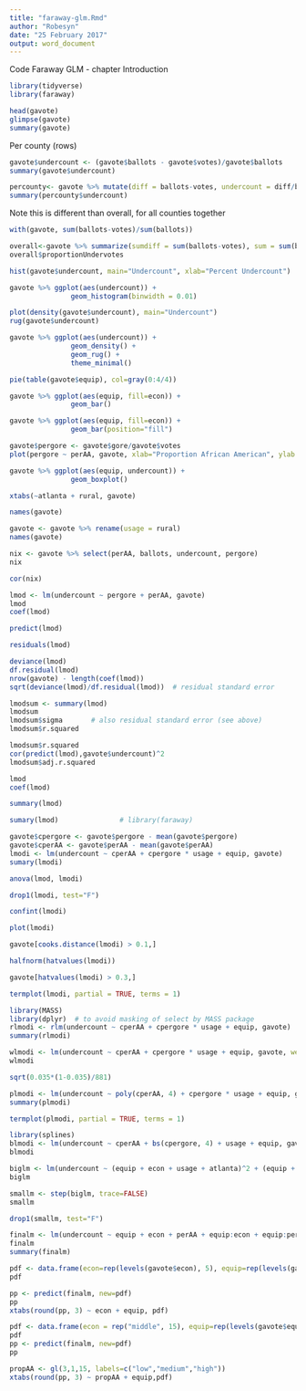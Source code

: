 ```yaml
---
title: "faraway-glm.Rmd"
author: "Robesyn"
date: "25 February 2017"
output: word_document
---
```


Code Faraway GLM - chapter Introduction
```r
library(tidyverse)
library(faraway)
```

```r
head(gavote)
glimpse(gavote)
summary(gavote)
```

Per county (rows)

```r
gavote$undercount <- (gavote$ballots - gavote$votes)/gavote$ballots
summary(gavote$undercount)
```

```r
percounty<- gavote %>% mutate(diff = ballots-votes, undercount = diff/ballots)
summary(percounty$undercount)
```

Note this is different than overall, for all counties together
```r
with(gavote, sum(ballots-votes)/sum(ballots))
```

```r
overall<-gavote %>% summarize(sumdiff = sum(ballots-votes), sum = sum(ballots), proportionUndervotes = round(sumdiff/sum,3) )
overall$proportionUndervotes
```
```r
hist(gavote$undercount, main="Undercount", xlab="Percent Undercount")

gavote %>% ggplot(aes(undercount)) + 
               geom_histogram(binwidth = 0.01)   
```

```r
plot(density(gavote$undercount), main="Undercount")
rug(gavote$undercount)
```
```r
gavote %>% ggplot(aes(undercount)) + 
               geom_density() +
               geom_rug() + 
               theme_minimal()
```

```r
pie(table(gavote$equip), col=gray(0:4/4))
```
```r
gavote %>% ggplot(aes(equip, fill=econ)) +
               geom_bar()

gavote %>% ggplot(aes(equip, fill=econ)) +
               geom_bar(position="fill")
```
```r
gavote$pergore <- gavote$gore/gavote$votes 
plot(pergore ~ perAA, gavote, xlab="Proportion African American", ylab = "Proportion for Gore", pch=20, col="blue")


```
```r
gavote %>% ggplot(aes(equip, undercount)) + 
               geom_boxplot() 
```

```r
xtabs(~atlanta + rural, gavote)
```
```r
names(gavote)
```
```r
gavote <- gavote %>% rename(usage = rural)
names(gavote)
```

```r
nix <- gavote %>% select(perAA, ballots, undercount, pergore)
nix
```


```r
cor(nix)
```

```r
lmod <- lm(undercount ~ pergore + perAA, gavote)
lmod
coef(lmod)
```
```r
predict(lmod)
```

```r
residuals(lmod)
```
```r
deviance(lmod)
df.residual(lmod)
nrow(gavote) - length(coef(lmod))
sqrt(deviance(lmod)/df.residual(lmod))  # residual standard error
```

```r
lmodsum <- summary(lmod)
lmodsum
lmodsum$sigma       # also residual standard error (see above)
lmodsum$r.squared
```

```r
lmodsum$r.squared
cor(predict(lmod),gavote$undercount)^2  
lmodsum$adj.r.squared
```

```r
lmod
coef(lmod)

summary(lmod)
```

```r
sumary(lmod)               # library(faraway)
```
```r
gavote$cpergore <- gavote$pergore - mean(gavote$pergore)
gavote$cperAA <- gavote$perAA - mean(gavote$perAA)
lmodi <- lm(undercount ~ cperAA + cpergore * usage + equip, gavote)
sumary(lmodi)
```

```r
anova(lmod, lmodi)
```

```r
drop1(lmodi, test="F")
```

```r
confint(lmodi)
```
```r
plot(lmodi)
```

```r
gavote[cooks.distance(lmodi) > 0.1,]
```

```r
halfnorm(hatvalues(lmodi))
```

```r
gavote[hatvalues(lmodi) > 0.3,]
```

```r
termplot(lmodi, partial = TRUE, terms = 1)
```
```r
library(MASS)
library(dplyr)  # to avoid masking of select by MASS package
rlmodi <- rlm(undercount ~ cperAA + cpergore * usage + equip, gavote)
summary(rlmodi)
```

```r
wlmodi <- lm(undercount ~ cperAA + cpergore * usage + equip, gavote, weights=ballots)
wlmodi
```

```r
sqrt(0.035*(1-0.035)/881)
```
```r
plmodi <- lm(undercount ~ poly(cperAA, 4) + cpergore * usage + equip, gavote)
summary(plmodi)
```

```r
termplot(plmodi, partial = TRUE, terms = 1)
```

```r
library(splines)
blmodi <- lm(undercount ~ cperAA + bs(cpergore, 4) + usage + equip, gavote)
blmodi
```

```r
biglm <- lm(undercount ~ (equip + econ + usage + atlanta)^2 + (equip + econ + usage + atlanta)*(perAA + pergore), gavote)
biglm
```
```r
smallm <- step(biglm, trace=FALSE)
smallm
```
```r
drop1(smallm, test="F")
```

```r
finalm <- lm(undercount ~ equip + econ + perAA + equip:econ + equip:perAA, gavote)
finalm
summary(finalm)
```

```r
pdf <- data.frame(econ=rep(levels(gavote$econ), 5), equip=rep(levels(gavote$equip), rep(3,5)), perAA=0.233)
pdf

pp <- predict(finalm, new=pdf)
pp 
xtabs(round(pp, 3) ~ econ + equip, pdf)
```
```r
pdf <- data.frame(econ = rep("middle", 15), equip=rep(levels(gavote$equip), rep(3,5)), perAA=rep(c(.11, 0.23,0.35), 5))
pdf
pp <- predict(finalm, new=pdf)
pp
```

```r
propAA <- gl(3,1,15, labels=c("low","medium","high"))
xtabs(round(pp, 3) ~ propAA + equip,pdf)
```





